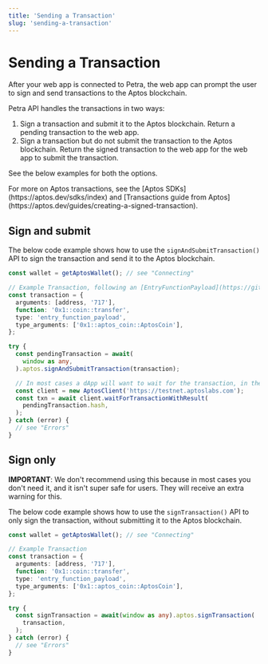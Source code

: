 ```yaml
---
title: 'Sending a Transaction'
slug: 'sending-a-transaction'
---
```



# Sending a Transaction

After your web app is connected to Petra, the web app can prompt the user to sign and send transactions to the Aptos blockchain.

Petra API handles the transactions in two ways:

1. Sign a transaction and submit it to the Aptos blockchain. Return a pending transaction to the web app.
2. Sign a transaction but do not submit the transaction to the Aptos blockchain. Return the signed transaction to the web app for the web app to submit the transaction.

See the below examples for both the options.

<Callout type="info">
  For more on Aptos transactions, see the&nbsp;[Aptos
  SDKs](https://aptos.dev/sdks/index)&nbsp;and&nbsp;[Transactions guide from
  Aptos](https://aptos.dev/guides/creating-a-signed-transaction).
</Callout>

## Sign and submit

The below code example shows how to use the `signAndSubmitTransaction()` API to sign the transaction and send it to the Aptos blockchain.

```typescript
const wallet = getAptosWallet(); // see "Connecting"

// Example Transaction, following an [EntryFunctionPayload](https://github.com/aptos-labs/aptos-core/blob/main/ecosystem/typescript/sdk/src/generated/models/EntryFunctionPayload.ts#L8-L21)
const transaction = {
  arguments: [address, '717'],
  function: '0x1::coin::transfer',
  type: 'entry_function_payload',
  type_arguments: ['0x1::aptos_coin::AptosCoin'],
};

try {
  const pendingTransaction = await(
    window as any,
  ).aptos.signAndSubmitTransaction(transaction);

  // In most cases a dApp will want to wait for the transaction, in these cases you can use the typescript sdk
  const client = new AptosClient('https://testnet.aptoslabs.com');
  const txn = await client.waitForTransactionWithResult(
    pendingTransaction.hash,
  );
} catch (error) {
  // see "Errors"
}
```

## Sign only

**IMPORTANT**: We don't recommend using this because in most cases you don't need it, and it isn't super safe for users. They will receive an extra warning for this.

The below code example shows how to use the `signTransaction()` API to only sign the transaction, without submitting it to the Aptos blockchain.

```typescript
const wallet = getAptosWallet(); // see "Connecting"

// Example Transaction
const transaction = {
  arguments: [address, '717'],
  function: '0x1::coin::transfer',
  type: 'entry_function_payload',
  type_arguments: ['0x1::aptos_coin::AptosCoin'],
};

try {
  const signTransaction = await(window as any).aptos.signTransaction(
    transaction,
  );
} catch (error) {
  // see "Errors"
}
```
